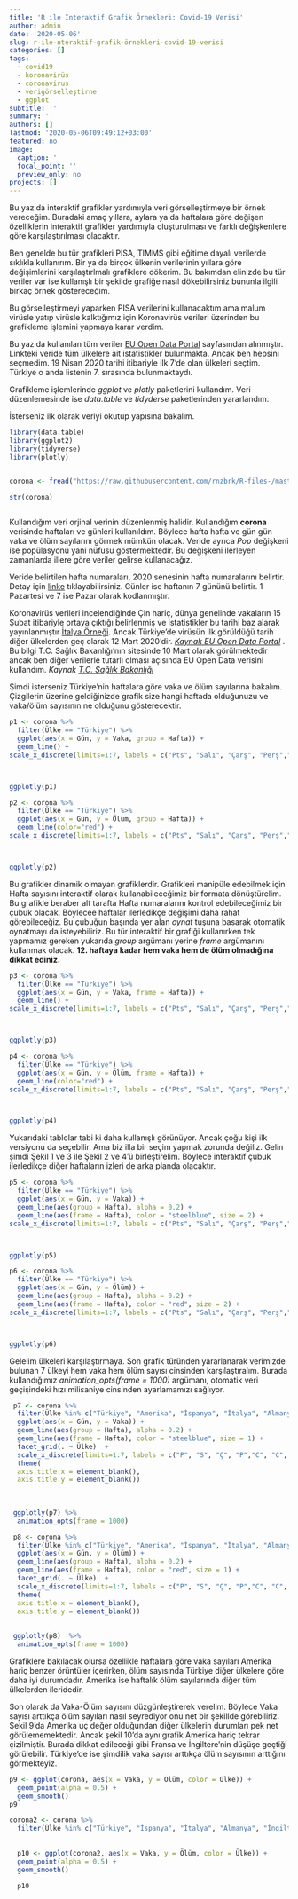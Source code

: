 ```yaml
---
title: 'R ile İnteraktif Grafik Örnekleri: Covid-19 Verisi'
author: admin
date: '2020-05-06'
slug: r-ile-nteraktif-grafik-örnekleri-covid-19-verisi
categories: []
tags:
  - covid19
  - koronavirüs
  - coronavirus
  - verigörselleştirne
  - ggplot
subtitle: ''
summary: ''
authors: []
lastmod: '2020-05-06T09:49:12+03:00'
featured: no
image:
  caption: ''
  focal_point: ''
  preview_only: no
projects: []
---
```


Bu yazıda interaktif grafikler yardımıyla veri görselleştirmeye bir örnek vereceğim. Buradaki amaç yıllara, aylara ya da haftalara göre değişen özelliklerin interaktif grafikler yardımıyla oluşturulması ve farklı değişkenlere göre karşılaştırılması olacaktır. 

Ben genelde bu tür grafikleri PISA, TIMMS gibi eğitime dayalı verilerde sıklıkla kullanırım. Bir ya da birçok ülkenin verilerinin yıllara göre değişimlerini karşılaştırlmalı grafiklere dökerim. Bu bakımdan elinizde bu tür veriler var ise kullanışlı bir şekilde grafiğe nasıl dökebilirsiniz bununla ilgili birkaç örnek göstereceğim.

Bu görselleştirmeyi yaparken PISA verilerini kullanacaktım ama malum virüsle yatıp virüsle kalktığımız için Koronavirüs verileri üzerinden bu grafikleme işlemini yapmaya karar verdim. 

Bu yazıda kullanılan tüm veriler [EU Open Data Portal](https://data.europa.eu/euodp/en/data/dataset/covid-19-coronavirus-data){target="_blank"} sayfasından alınmıştır. Linkteki veride tüm ülkelere ait istatistikler bulunmakta. Ancak ben hepsini seçmedim. 19 Nisan 2020 tarihi itibariyle ilk 7'de olan ülkeleri seçtim. Türkiye o anda listenin 7. sırasında bulunmaktaydı. 

Grafikleme işlemlerinde *ggplot* ve *plotly* paketlerini kullandım. Veri düzenlemesinde ise *data.table* ve *tidyderse* paketlerinden yararlandım. 

İsterseniz ilk olarak veriyi okutup yapısına bakalım. 

```r


library(data.table)
library(ggplot2)
library(tidyverse)
library(plotly)  


corona <- fread("https://raw.githubusercontent.com/rnzbrk/R-files-/master/corona2.txt",  header=TRUE, sep="\t", encoding = 'UTF-8')

str(corona)
 

```

Kullandığım veri orjinal verinin düzenlenmiş halidir. Kullandığım **corona** verisinde haftaları ve günleri kullanıldım. Böylece hafta hafta ve gün gün vaka ve ölüm sayılarını görmek mümkün olacak. Veride ayrıca *Pop* değişkeni ise popülasyonu yani nüfusu göstermektedir. Bu değişkeni ilerleyen zamanlarda illere göre veriler gelirse kullanacağız. 

Veride belirtilen hafta numaraları, 2020 senesinin hafta numaralarını belirtir. Detay için [linke](https://www.epochconverter.com/weeks/2020){target="_blank"} tıklayabilirsiniz. Günler ise haftanın 7 gününü belirtir. 1 Pazartesi ve 7 ise Pazar olarak kodlanmıştır.

Koronavirüs verileri incelendiğinde Çin hariç, dünya genelinde vakaların 15 Şubat itibariyle ortaya çıktığı belirlenmiş ve istatistikler bu tarihi baz alarak yayınlanmıştır [İtalya Örneği](https://www.worldometers.info/coronavirus/country/italy/){target="_blank"}.  Ancak Türkiye'de virüsün ilk görüldüğü tarih diğer ülkelerden geç olarak 12 Mart 2020'dir. *[Kaynak EU Open Data Portal](https://data.europa.eu/euodp/en/data/dataset/covid-19-coronavirus-data){target="_blank"}* . Bu bilgi T.C. Sağlık Bakanlığı'nın sitesinde 10 Mart olarak görülmektedir ancak ben diğer verilerle tutarlı olması açısında EU Open Data verisini kullandım.  *Kaynak [T.C. Sağlık Bakanlığı](https://covid19bilgi.saglik.gov.tr/tr/gunluk-vaka.html){target="_blank"}*

Şimdi isterseniz Türkiye'nin haftalara göre vaka ve ölüm sayılarına bakalım. Çizgilerin üzerine geldiğinizde grafik size hangi haftada olduğunuzu ve vaka/ölüm sayısının ne olduğunu gösterecektir. 



```r


p1 <- corona %>%
  filter(Ülke == "Türkiye") %>%
  ggplot(aes(x = Gün, y = Vaka, group = Hafta)) + 
  geom_line() +
scale_x_discrete(limits=1:7, labels = c("Pts", "Salı", "Çarş", "Perş","Cuma", "Cts", "Pazar"))



ggplotly(p1)


```



```r


p2 <- corona %>%
  filter(Ülke == "Türkiye") %>%
  ggplot(aes(x = Gün, y = Ölüm, group = Hafta)) + 
  geom_line(color="red") +
scale_x_discrete(limits=1:7, labels = c("Pts", "Salı", "Çarş", "Perş","Cuma", "Cts", "Pazar"))



ggplotly(p2)


```


Bu grafikler dinamik olmayan grafiklerdir. Grafikleri manipüle edebilmek için Hafta sayısını interaktif olarak kullanabileceğimiz bir formata dönüştürelim. Bu grafikle beraber alt tarafta Hafta numaralarını kontrol edebileceğimiz bir çubuk olacak.  Böylecee haftalar ilerledikçe değişimi daha rahat görebileceğiz. Bu çubuğun başında yer alan *oynat* tuşuna basarak otomatik oynatmayı da isteyebiliriz. Bu tür interaktif bir grafiği kullanırken tek yapmamız gereken yukarıda *group* argümanı yerine *frame* argümanını kullanmak olacak. **12. haftaya kadar hem vaka hem de ölüm olmadığına dikkat ediniz.**




```r


p3 <- corona %>%
  filter(Ülke == "Türkiye") %>%
  ggplot(aes(x = Gün, y = Vaka, frame = Hafta)) + 
  geom_line() +
scale_x_discrete(limits=1:7, labels = c("Pts", "Salı", "Çarş", "Perş","Cuma", "Cts", "Pazar"))



ggplotly(p3)


```



```r


p4 <- corona %>%
  filter(Ülke == "Türkiye") %>%
  ggplot(aes(x = Gün, y = Ölüm, frame = Hafta)) + 
  geom_line(color="red") +
scale_x_discrete(limits=1:7, labels = c("Pts", "Salı", "Çarş", "Perş","Cuma", "Cts", "Pazar"))



ggplotly(p4)


```



Yukarıdaki tablolar tabi ki daha kullanışlı görünüyor. Ancak çoğu kişi ilk versiyonu da seçebilir. Ama biz illa bir seçim yapmak zorunda değiliz. Gelin şimdi Şekil 1 ve 3 ile Şekil 2 ve 4'ü birleştirelim. Böylece interaktif çubuk ilerledikçe diğer haftaların izleri de arka planda olacaktır. 





```r


p5 <- corona %>%
  filter(Ülke == "Türkiye") %>%
  ggplot(aes(x = Gün, y = Vaka)) +
  geom_line(aes(group = Hafta), alpha = 0.2) +
  geom_line(aes(frame = Hafta), color = "steelblue", size = 2) +
scale_x_discrete(limits=1:7, labels = c("Pts", "Salı", "Çarş", "Perş","Cuma", "Cts", "Pazar"))



ggplotly(p5)


```



```r


p6 <- corona %>%
  filter(Ülke == "Türkiye") %>%
  ggplot(aes(x = Gün, y = Ölüm)) +
  geom_line(aes(group = Hafta), alpha = 0.2) +
  geom_line(aes(frame = Hafta), color = "red", size = 2) +
scale_x_discrete(limits=1:7, labels = c("Pts", "Salı", "Çarş", "Perş","Cuma", "Cts", "Pazar"))



ggplotly(p6)


```




Gelelim ülkeleri karşılaştırmaya. Son grafik türünden yararlanarak verimizde bulunan 7 ülkeyi hem vaka hem ölüm sayısı cinsinden karşılaştıralım. Burada kullandığımız *animation_opts(frame = 1000)* argümanı, otomatik veri geçişindeki hızı milisaniye cinsinden ayarlamamızı sağlıyor. 


```r


 p7 <- corona %>%
  filter(Ülke %in% c("Türkiye", "Amerika", "İspanya", "İtalya", "Almanya", "İngiltere", "Fransa")) %>%
  ggplot(aes(x = Gün, y = Vaka)) +
  geom_line(aes(group = Hafta), alpha = 0.2) +
  geom_line(aes(frame = Hafta), color = "steelblue", size = 1) +
  facet_grid(. ~ Ülke)  + 
  scale_x_discrete(limits=1:7, labels = c("P", "S", "Ç", "P","C", "C", "P")) +
  theme(
  axis.title.x = element_blank(),
  axis.title.y = element_blank())
 
 
 
 ggplotly(p7) %>%
  animation_opts(frame = 1000)


```


```r


 p8 <- corona %>%
  filter(Ülke %in% c("Türkiye", "Amerika", "İspanya", "İtalya", "Almanya", "İngiltere", "Fransa")) %>%
  ggplot(aes(x = Gün, y = Ölüm)) +
  geom_line(aes(group = Hafta), alpha = 0.2) +
  geom_line(aes(frame = Hafta), color = "red", size = 1) +
  facet_grid(. ~ Ülke)  +
  scale_x_discrete(limits=1:7, labels = c("P", "S", "Ç", "P","C", "C", "P")) +
  theme(
  axis.title.x = element_blank(),
  axis.title.y = element_blank())
 
 
 ggplotly(p8)  %>%
  animation_opts(frame = 1000)


```

 Grafiklere bakılacak olursa özellikle haftalara göre vaka sayıları Amerika hariç benzer örüntüler içerirken, ölüm sayısında Türkiye diğer ülkelere göre daha iyi durumdadır. Amerika ise haftalık ölüm sayılarında diğer tüm ülkelerden ileridedir. 
 
 Son olarak da Vaka-Ölüm sayısını düzgünleştirerek verelim. Böylece Vaka sayısı arttıkça ölüm sayıları nasıl seyrediyor onu net bir şekillde görebiliriz. Şekil 9'da Amerika uç değer olduğundan diğer ülkelerin durumları pek net görülememektedir. Ancak şekil 10'da aynı  grafik Amerika hariç tekrar çizilmiştir. Burada dikkat edileceği gibi Fransa ve İngiltere'nin düşüşe geçtiği görülebilir. Türkiye'de ise şimdilik vaka sayısı arttıkça ölüm sayısının arttığını görmekteyiz. 
 
 
 
 
```r


p9 <- ggplot(corona, aes(x = Vaka, y = Ölüm, color = Ülke)) + 
  geom_point(alpha = 0.5) + 
  geom_smooth()
p9


```



 
```r


corona2 <- corona %>%
  filter(Ülke %in% c("Türkiye", "İspanya", "İtalya", "Almanya", "İngiltere", "Fransa"))
  
  
  p10 <- ggplot(corona2, aes(x = Vaka, y = Ölüm, color = Ülke)) + 
  geom_point(alpha = 0.5) + 
  geom_smooth()

  p10
  

```

 
